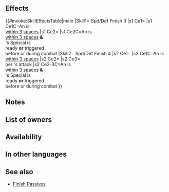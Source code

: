 {{Passive
|name=Spd/Def Finish
|type=A
|exclusive=0
|canUseWeapon={{WeaponList|All}}
|canUseMove={{MoveList|Infantry}}
|properties=random_owner
|1name=Spd/Def Finish 1
|alt1name=Spd Def Finish 1
|1tagid=SID_速さ守備の秘奥1
|1effect=If unit is within 3 spaces of an ally, grants Spd/Def+2 to unit during combat, and also, if unit's Special is ready or unit's Special triggered before or during this combat, deals +1 damage during combat (except when dealing damage with area-of-effect Specials).
|1cost=60
|1required=-
|1promotionTier=1
|1promotionRarity=4
|2name=Spd/Def Finish 2
|alt2name=Spd Def Finish 2
|2tagid=SID_速さ守備の秘奥2
|2effect=If unit is within 3 spaces of an ally, grants Spd/Def+4 to unit during combat, and also, if unit's Special is ready or unit's Special triggered before or during this combat, deals +3 damage during combat (except when dealing damage with area-of-effect Specials).
|2cost=120
|2promotionTier=1
|2promotionRarity=5
|3name=Spd/Def Finish 3
|alt3name=Spd Def Finish 3
|3tagid=SID_速さ守備の秘奥3
|3effect=If unit is within 3 spaces of an ally, grants Spd/Def+6 to unit during combat, and also, if unit's Special is ready or unit's Special triggered before or during this combat, deals +5 damage during combat (except when dealing damage with area-of-effect Specials).
|3cost=240
|3next=-
|4name=Spd/Def Finish 4
|alt4name=Spd Def Finish 4
|4tagid=SID_速さ守備の秘奥4
|4effect=If unit is within 3 spaces of an ally, grants Spd/Def+7 to unit during combat, and also, if unit's Special is ready or unit's Special triggered before or during this combat, deals +5 damage during combat (except when dealing damage with area-of-effect Specials), and when unit deals damage to foe during combat, restores 7 HP to unit. (Triggers even if 0 damage is dealt.)
|4cost=300
}}
==Effects==
{{#invoke:SkillEffectsTable|main
|Skill1={{Si|Spd/Def Finish 3}} Spd/Def Finish 3
|s1 Ce1={{Eft|Temporary buffs|Spd/Def|6}}
|s1 Ce1C=An {{Tgt|Ally}} is<br>[[within 3 spaces]]
|s1 Ce2={{Eft|Damage Boost|5}}
|s1 Ce2C=An {{Tgt|Ally}} is<br>[[within 3 spaces]] '''&'''<br>{{Tgt|Unit}}'s Special is<br>ready '''or''' triggered<br>before or during combat
|Skill2={{Si|Spd/Def Finish 4}} Spd/Def Finish 4
|s2 Ce1={{Eft|Temporary buffs|Spd/Def|7}}
|s2 Ce1C=An {{Tgt|Ally}} is<br>[[within 3 spaces]]
|s2 Ce2={{Eft|Damage Boost|5}}
|s2 Ce3={{Eft|Heal|7}}<br>per {{Tgt|Unit}}'s attack
|s2 Ce2-3C=An {{Tgt|Ally}} is<br>[[within 3 spaces]] '''&'''<br>{{Tgt|Unit}}'s Special is<br>ready '''or''' triggered<br>before or during combat
}}
==Notes==
{{Temporary buffs}}
{{FlatDamageBoost|1/3/5}}
{{CombatHPRecovery|name=Spd/Def Finish 4}}
==List of owners==
{{Skill Hero List}}
==Availability==
{{PassiveFocusList}}
{{PassiveDistributionList}}
{{PassiveCombatManualList}}
==In other languages==
{{OtherLanguages
|english=Spd/Def Finish
|japanese=
|german=
|spanishEU=
|spanishLA=
|french=
|italian=
|chineseTW=
|portuguese=
}}

==See also==
{{See also skills|cond=Description LIKE '%if%special is ready%before or during%' AND Exclusive='1'}}
* [[Skill families/A Passives#Finish|Finish Passives]]
{{Passives Navbox|A}}